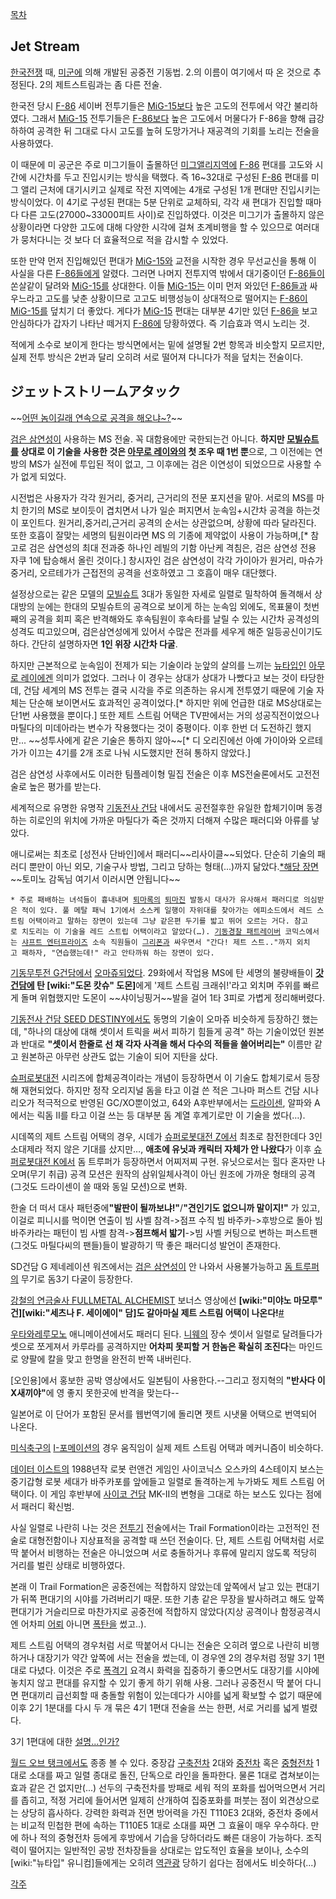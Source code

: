 [[목차]]

== Jet Stream ==
[[한국전쟁]] 때, [[미군]]에 의해 개발된 공중전 기동법. 2.의 이름이 여기에서 따 온 것으로 추정된다. 2의 제트스트림과는 좀 다른 전술.

한국전 당시 [[F-86]] 세이버 전투기들은 [[MiG-15]]보다 높은 고도의 전투에서 약간 불리하였다. 그래서 [[MiG-15]] 전투기들은 [[F-86]]보다 높은 고도에서 머물다가 F-86을 향해 급강하하여 공격한 뒤 그대로 다시 고도를 높혀 도망가거나 재공격의 기회를 노리는 전술을 사용하였다.

이 때문에 미 공군은 주로 미그기들이 출몰하던 [[미그앨리]]지역에 [[F-86]] 편대를 고도와 시간에 시간차를 두고 진입시키는 방식을 택했다. 즉 16~32대로 구성된 [[F-86]] 편대를 미그 앨리 근처에 대기시키고 실제로 작전 지역에는 4개로 구성된 1개 편대만 진입시키는 방식이었다. 이 4기로 구성된 편대는 5분 단위로 교체하되, 각각 새 편대가 진입할 때마다 다른 고도(27000~33000피트 사이)로 진입하였다. 이것은 미그기가 출몰하지 않은 상황이라면 다양한 고도에 대해 다양한 시각에 걸쳐 초계비행을 할 수 있으므로 여러대가 뭉처다니는 것 보다 더 효율적으로 적을 감시할 수 있었다. 

또한 만약 먼저 진입해있던 편대가 [[MiG-15]]와 교전을 시작한 경우 무선교신을 통해 이 사실을 다른 [[F-86]]들에게 알렸다. 그러면 나머지 전투지역 밖에서 대기중이던 [[F-86]]들이 쏜살같이 달려와 [[MiG-15]]를 상대한다. 이들 [[MiG-15]]는 이미 먼저 와있던 [[F-86]]들과 싸우느라고 고도를 낮춘 상황이므로 고고도 비행성능이 상대적으로 떨어지는 [[F-86]]이 [[MiG-15]]를 덮치기 더 좋았다. 게다가 [[MiG-15]] 편대는 대부분 4기만 있던 [[F-86]]을 보고 안심하다가 갑자기 나타난 떼거지 [[F-86]]에 당황하였다. 즉 기습효과 역시 노리는 것.

적에게 소수로 보이게 한다는 방식면에서는 밑에 설명될 2번 항목과 비슷할지 모르지만, 실제 전투 방식은 2번과 달리 오히려 서로 떨어져 다니다가 적을 덮치는 전술이다.



== ジェットストリームアタック == 
{{{#!html
<object width="420" height="315"><param name="movie" value="//www.youtube.com/v/BKqoCwYvmFk?version=3&amp;hl=ko_KR"></param><param name="allowFullScreen" value="true"></param><param name="allowscriptaccess" value="always"></param><embed src="//www.youtube.com/v/BKqoCwYvmFk?version=3&amp;hl=ko_KR" type="application/x-shockwave-flash" width="420" height="315" allowscriptaccess="always" allowfullscreen="true"></embed></object>
}}}

~~[[메가톤맨/짤방모음#s-1.22|어떤 놈이길래 연속으로 공격을 해오냐~?]]~~

[[검은 삼연성]]이 사용하는 MS 전술. 꼭 대함용에만 국한되는건 아니다. '''하지만 [[모빌슈트]]를 상대로 이 기술을 사용한 것은 [[아무로 레이]]와의 첫 조우 때 1번 뿐'''으로, 그 이전에는 연방의 MS가 실전에 투입된 적이 없고, 그 이후에는 검은 이연성이 되었으므로 사용할 수가 없게 되었다.

시전법은 사용자가 각각 원거리, 중거리, 근거리의 전문 포지션을 맡아. 서로의 MS를 마치 한기의 MS로 보이듯이 겹치면서 나가 일순 퍼지면서 눈속임+시간차 공격을 하는것이 포인트다. 원거리,중거리,근거리 공격의 순서는 상관없으며, 상황에 따라 달라진다. 또한 호흡이 잘맞는 세명의 팀원이라면 MS 의 기종에 제약없이 사용이 가능하며,[* 참고로 검은 삼연성의 최대 전과중 하나인 레빌의 기함 아난케 격침은, 검은 삼연성 전용 자쿠 1에 탑승해서 올린 것이다.] 창시자인 검은 삼연성이 각각 가이아가 원거리, 마슈가 중거리, 오르테가가 근접전의 공격을 선호하였고 그 호흡이 매우 대단했다. 

설정상으로는 같은 모델의 [[모빌슈트]] 3대가 동일한 자세로 일렬로 밀착하여 돌격해서 상대방의 눈에는 한대의 모빌슈트의 공격으로 보이게 하는 눈속임 외에도, 목표물이 첫번째의 공격을 회피 혹은 반격해와도 후속팀원이 후속타를 날릴 수 있는 시간차 공격성의 성격도 띠고있으며, 검은삼연성에게 있어서 수많은 전과를 세우게 해준 일등공신이기도 하다. 간단히 설명하자면 '''1인 위장 시간차 다굴'''.

하지만 근본적으로 눈속임이 전제가 되는 기술이라 눈앞의 살의를 느끼는 [[뉴타입]]인 [[아무로 레이]]에겐 의미가 없었다. 그러나 이 경우는 상대가 상대가 나빴다고 보는 것이 타당한데, 건담 세계의 MS 전투는 결국 시각을 주로 의존하는 유시계 전투였기 때문에 기술 자체는 단순해 보이면서도 효과적인 공격이었다.[* 하지만 위에 언급한 대로 MS상대로는 단1번 사용했을 뿐이다.] 또한 제트 스트림 어택은 TV판에서는 거의 성공직전이었으나 마틸다의 미데아라는 변수가 작용했다는 것이 중평이다. 이후 한번 더 도전하긴 했지만... ~~성투사에게 같은 기술은 통하지 않아~~[* 디 오리진에선 아예 가이아와 오르테가가 이끄는 4기를 2개 조로 나눠 시도했지만 전혀 통하지 않았다.]

검은 삼연성 사후에서도 이러한 팀플레이형 밀집 전술은 이후 MS전술론에서도 고전전술로 높은 평가를 받는다.

세계적으로 유명한 유명작 [[기동전사 건담]] 내에서도 공전절후한 유일한 합체기이며 동경하는 히로인의 위치에 가까운 마틸다가 죽은 것까지 더해져 수많은 패러디와 아류를 낳았다.

애니로써는 최초로 [성전사 단바인]에서 패러디~~리사이클~~되었다. 단순히 기술의 패러디 뿐만이 아닌 외모, 기술구사 방법, 그리고 당하는 형태(...)까지 닮았다.[http://i8458.egloos.com/1747907 *해당 장면] ~~토미노 감독님 여기서 이러시면 안됩니다~~

 * 주로 패배하는 녀석들이 흉내내며 [[퇴마록]]의 [[퇴마진]] 발동시 대사가 유사해서 패러디로 의심받은 적이 있다. 풀 메탈 패닉 1기에서 소스케 일행이 자위대를 찾아가는 에피소드에서 레드 스트림 어택이라고 말하는 장면이 있는데 그냥 같은편 두기를 밟고 뛰어 오르는 거다. 참고로 치도리는 이 기술을 레드 스트립 어택이라고 알았다(…). [[기동경찰 패트레이버]] 코믹스에서는 [[샤프트 엔터프라이즈]] 소속 직원들이 [[그리폰]]과 싸우면서 "간다! 제트 스트.."까지 외치고 패하자, "연습했는데!" 라고 안타까워 하는 장면이 있다.

[[기동무투전 G건담]]에서 [[오마쥬]]되었다. 29화에서 작업용 MS에 탄 세명의 불량배들이 '''[[갓 건담]]에 탄 [wiki:"도몬 캇슈" 도몬]'''에게 '제트 스트림 크래쉬!'라고 외치며 주위를 빠르게 돌며 위협했지만 도몬이 ~~샤이닝핑거~~발을 걸어 1타 3피로 가볍게 정리해버렸다.

[[기동전사 건담 SEED DESTINY]]에서도 동명의 기술이 오마쥬 비슷하게 등장하긴 했는데, "하나의 대상에 대해 셋이서 트릭을 써서 피하기 힘들게 공격" 하는 기술이었던 원본과 반대로 '''"셋이서 한줄로 선 채 각자 사격을 해서 다수의 적들을 쓸어버리는"''' 이름만 같고 원본하곤 아무런 상관도 없는 기술이 되어 지탄을 샀다.

[[슈퍼로봇대전]] 시리즈에 합체공격이라는 개념이 등장하면서 이 기술도 합체기로서 등장해 재현되었다. 하지만 정작 오리지널 돔을 타고 이걸 쓴 적은 그나마 퍼스트 건담 시나리오가 적극적으로 반영된 GC/XO뿐이었고, 64와 A후반부에서는 [[드라이센]], 알파와 A에서는 릭돔 II를 타고 이걸 쓰는 등 대부분 돔 계열 후계기로만 이 기술을 썼다(…).

시데쪽의 제트 스트림 어택의 경우, 시데가 [[슈퍼로봇대전 Z]]에서 최초로 참전한데다 3인 소대제라 적지 않은 기대를 샀지만…, '''애초에 유닛과 캐릭터 자체가 안 나왔다'''가 이후 [[슈퍼로봇대전 K]]에서 돔 트루퍼가 등장하면서 어찌저찌 구현. 유닛으로서는 힐다 혼자만 나오며(무기 취급) 공격 모션은 원작의 삼위일체사격이 아닌 원조에 가까운 형태의 공격(그것도 드라이센이 쓸 때와 동일 모션)으로 변화.

한술 더 떠서 대사 패턴중에''' "발판이 될까보냐!" '''/''' "견인기도 없으니까 말이지!" ''' 가 있고, 이걸로 피니시를 먹이면 연출이 빔 사벨 참격->점프 수직 빔 바주카->후방으로 돌아 빔 바주카라는 패턴이 빔 사벨 참격->'''점프해서 밟기'''->빔 사벨 커팅으로 변하는 퍼스트팬(그것도 마틸다씨의 팬들)들이 발광하기 딱 좋은 패러디성 발언이 존재한다.

SD건담 G 제네레이션 워즈에서는 [[검은 삼연성]]이 안 나와서 사용불가능하고 [[돔 트루퍼]]의 무기로 돔3기 다굴이 등장한다.

[[강철의 연금술사 FULLMETAL ALCHEMIST]] 보너스 영상에선 '''[wiki:"미야노 마모루" 건][wiki:"세츠나 F. 세이에이" 담]도 갈아마실 제트 스트림 어택이 나온다!'''[http://bbs2.ruliweb.daum.net/gaia/do/ruliweb/family/230/read?articleId=13373624&bbsId=G005&itemId=75&pageIndex=1 #]

[[우타와레루모노]] 애니메이션에서도 패러디 된다. [[니웨]]의 장수 셋이서 일렬로 달려들다가 셋으로 쪼게져서 카루라를 공격하지만 '''어차피 못피할 거 한놈은 확실히 조진다'''는 마인드로 양팔에 칼을 맞고 한명을 완전히 반쪽 내버린다.

[오인용]에서 홍보한 공박 영상에서도 일본팀이 사용한다.--그리고 정지혁의 '''"반사다 이 X새끼야"'''에 영 좋지 못한곳에 반격을 맞는다-- 

일본어로 이 단어가 포함된 문서를 웹번역기에 돌리면 젯트 시냇물 어택으로 번역되어 나온다.

[[미식축구]]의 [[I-포메이션]]의 경우 움직임이 실제 제트 스트림 어택과 메커니즘이 비슷하다.

[[데이터 이스트]]의 1988년작 로봇 런앤건 게임인 사이코닉스 오스카의 4스테이지 보스는 중기갑형 로봇 세대가 바주카포를 앞에들고 일렬로 돌격하는게 누가봐도 제트 스트림 어택이다. 이 게임 후반부에 [[사이코 건담]] MK-II의 변형을 그대로 하는 보스도 있다는 점에서 패러디 확신범.

사실 일렬로 나란히 나는 것은 [[전투기]] 전술에서는 Trail Formation이라는 고전적인 전술로 대형전함이나 지상표적을 공격할 때 쓰던 전술이다. 단, 제트 스트림 어택처럼 서로 딱 붙어서 비행하는 전술은 아니었으며 서로 충돌하거나 후류에 말리지 않도록 적당히 거리를 벌린 상태로 비행하였다.

본래 이 Trail Formation은 공중전에는 적합하지 않았는데 앞쪽에서 날고 있는 편대기가 뒤쪽 편대기의 시야를 가려버리기 때문. 또한 기총 같은 무장을 발사하려고 해도 앞쪽 편대기가 거슬리므로 마찬가지로 공중전에 적합하지 않았다(지상 공격이나 함정공격시엔 어차피 [[어뢰]] 아니면 [[폭탄]]을 썼고..). 

제트 스트림 어택의 경우처럼 서로 딱붙어서 다니는 전술은 오히려 옆으로 나란히 비행하거나 대장기가 약간 앞쪽에 서는 전술을 썼는데, 이 경우엔 2의 경우처럼 정말 3기 1편대로 다녔다. 이것은 주로 [[폭격기]] 요격시 화력을 집중하기 좋으면서도 대장기를 시야에 놓치지 않고 편대를 유지할 수 있기 좋게 하기 위해 사용. 그러나 공중전시 딱 붙어 다니면 편대끼리 급선회할 때 충돌할 위험이 있는데다가 시야를 넓게 확보할 수 없기 때문에 이후 2기 1분대를 다시 두 개 묶은 4기 1편대 전술을 쓰는 한편, 서로 거리를 넓게 벌렸다. 

3기 1편대에 대한 [http://blog.naver.com/p47d/130023773528 설명...인가?]


[[월드 오브 탱크]]에서도 종종 볼 수 있다. 중장갑 [[구축전차]] 2대와 [[중전차]] 혹은 [[중형전차]] 1대로 소대를 짜고 일렬 종대로 돌진, 단독으로 라인을 돌파한다.
물론 1대로 겹쳐보이는 효과 같은 건 없지만(...) 선두의 구축전차를 방패로 세워 적의 포화를 씹어먹으면서 거리를 좁히고, 적정 거리에 들어서면 일제히 산개하여 집중포화를 퍼붓는 점이 외견상으로는 상당히 흡사하다.
강력한 화력과 전면 방어력을 가진 T110E3 2대와, 중전차 중에서는 비교적 민첩한 편에 속하는 T110E5 1대로 소대를 짜면 그 효율이 매우 우수하다. 만에 하나 적의 중형전차 등에게 후방에서 기습을 당하더라도 빠른 대응이 가능하다.
조직력이 떨어지는 일반적인 공방 전차장들을 상대로는 압도적인 효율을 보이나, 소수의 [wiki:"뉴타입" 유니컴]들에게는 오히려 [[역관광]] 당하기 쉽다는 점에서도 비슷하다(...)

[[각주]]
